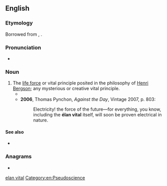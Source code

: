 ==English==

===Etymology===
Borrowed from {{bor|en|fr|élan vital|t=vital impetus/force}}, {{coinage|fr|Henri Bergson|in=1907|nocap=1}}.

===Pronunciation===
* {{a|French}} {{IPA|en|/elɑ̃ vital/}}

===Noun===
{{en-noun|-}}

# The [[life force]] or vital principle posited in the philosophy of [[w:Henri Bergson|Henri Bergson]]; any mysterious or creative vital principle.
#* {{RQ:Fitzgerald This Side of Paradise|chapter=5|page=285|passage=Progress was a labyrinth.&nbsp;.&nbsp;. people plunging blindly in and then rushing wildly back, shouting that they had found it.&nbsp;.&nbsp;. the invisible king—the '''élan vital'''—the principle of evolution.&nbsp;.&nbsp;.}}
#* '''2006''', Thomas Pynchon, ''Against the Day'', Vintage 2007, p. 803:
#*: Electricity! the force of the future—for everything, you know, including the '''élan vital''' itself, will soon be proven electrical in nature.

====See also====
* {{l|en|vitalism}}

===Anagrams===
* {{anagrams|en|a=aaeillntv|alleviant|vanillate}}

[[Category:English terms spelled with É|elan vital]]
[[Category:en:Pseudoscience]]